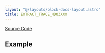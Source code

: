 ```yaml
---
layout: "@/layouts/block-docs-layout.astro"
title: EXTRACT_TRACE_MDO3XXX
---
```



<PythonDocsDisplay docstring={docstring} />

[Source Code](https://github.com/flojoy-ai/blocks/blob/main/blocks/IO/INSTRUMENTS/OSCILLOSCOPES/TEKTRONIX/MDO3XXX/BASIC/EXTRACT_TRACE_MDO3XXX/EXTRACT_TRACE_MDO3XXX.py)

## Example
